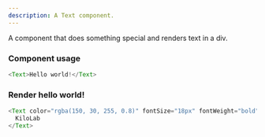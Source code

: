 ```yaml
---
description: A Text component.
---
```



A component that does something special and renders text in a div.

### Component usage
```js
<Text>Hello world!</Text>
```

### Render hello world!

```js live
<Text color="rgba(150, 30, 255, 0.8)" fontSize="18px" fontWeight="bold" textShadow="0px 2px 1px rgba(0, 0, 0, 0.25)">
  KiloLab
</Text>
```
